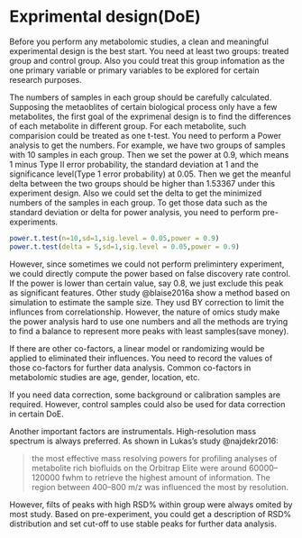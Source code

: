 # Exprimental design(DoE)

Before you perform any metabolomic studies, a clean and meaningful experimental design is the best start. You need at least two groups: treated group and control group. Also you could treat this group infomation as the one primary variable or primary variables to be explored for certain research purposes.

The numbers of samples in each group should be carefully calculated. Supposing the metaoblites of certain biological process only have a few metabolites, the first goal of the exprimenal design is to find the differences of each metabolite in different group. For each metabolite, such comparision could be treated as one t-test. You need to perform a Power analysis to get the numbers. For example, we have two groups of samples with 10 samples in each group. Then we set the power at 0.9, which means 1 minus Type II error probability, the standard deviation at 1 and the significance level(Type 1 error probability) at 0.05. Then we get the meanful delta between the two groups should be higher than 1.53367 under this experiment design. Also we could set the delta to get the minimized numbers of the samples in each group. To get those data such as the standard deviation or delta for power analysis, you need to perform pre-experiments.

```r
power.t.test(n=10,sd=1,sig.level = 0.05,power = 0.9)
power.t.test(delta = 5,sd=1,sig.level = 0.05,power = 0.9)
```

However, since sometimes we could not perform prelimintery experiment, we could directly compute the power based on false discovery rate control. If the power is lower than certain value, say 0.8, we just exclude this peak as significant features. Other study @blaise2016a show a method based on simulation to estimate the sample size. They usd BY correction to limit the influnces from correlationship. However, the nature of omics study make the power analysis hard to use one numbers and all the methods are trying to find a balance to represent more peaks with least samples(save money).

If there are other co-factors, a linear model or randomizing would be applied to eliminated their influences. You need to record the values of those co-factors for further data analysis. Common co-factors in metabolomic studies are age, gender, location, etc.

If you need data correction, some background or calibration samples are required. However, control samples could also be used for data correction in certain DoE.

Another important factors are instrumentals. High-resolution mass spectrum is always preferred. As shown in Lukas's study @najdekr2016: 

> the most effective mass resolving powers for profiling analyses of metabolite rich biofluids on the Orbitrap Elite were around 60000–120000 fwhm to retrieve the highest amount of information. The region between 400–800 m/z was influenced the most by resolution.

However, filts of peaks with high RSD% within group were always omited by most study. Based on pre-experiment, you could get a description of RSD% distribution and set cut-off to use stable peaks for further data analysis.